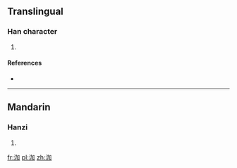 ==Translingual==

===Han character===
{{Han char|rn=85|rad=水|as=05|sn=8|four=3610<sub>0</sub>|canj=水大尸口 (EKSR)}}

# {{defn|Han|sort=水05}}

====References====
* {{Han ref|kx=0615.100|dkj=17272|dj=1009.080|hdz=31597.060|uh=6CC7|ud=27847|bh=CD4A|bd=52554}}

----

==Mandarin==

===Hanzi===
{{cmn-hanzi|pin=[[jiā]] ([[jia1]]), [[pō]] ([[po1]]), [[pó]] ([[po2]]), [[pò]] ([[po4]])|wg=chia<sup>1</sup>, p'o<sup>1</sup>, p'o<sup>2</sup>, p'o<sup>4</sup>}}

# {{defn|Mandarin|sort=水05}}

[[fr:泇]]
[[pl:泇]]
[[zh:泇]]
